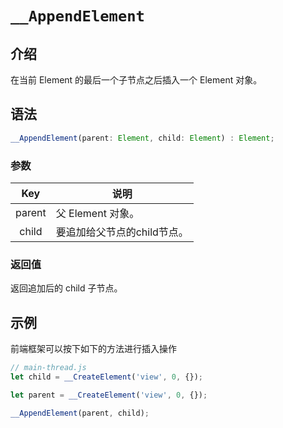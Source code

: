 # `__AppendElement`

## 介绍

在当前 Element 的最后一个子节点之后插入一个 Element 对象。

## 语法

```jsx
__AppendElement(parent: Element, child: Element) : Element;
```

### 参数

|  Key   | 说明                        |
| :----: | --------------------------- |
| parent | 父 Element 对象。           |
| child  | 要追加给父节点的child节点。 |

### 返回值

返回追加后的 child 子节点。

## 示例

前端框架可以按下如下的方法进行插入操作

```jsx
// main-thread.js
let child = __CreateElement('view', 0, {});

let parent = __CreateElement('view', 0, {});

__AppendElement(parent, child);
```
